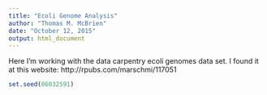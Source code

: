```yaml
---
title: "Ecoli Genome Analysis"
author: "Thomas M. McBrien"
date: "October 12, 2015"
output: html_document
---
```


Here I'm working with the data carpentry ecoli genomes data set. I found it at this website: http://rpubs.com/marschmi/117051


```r
set.seed(86032591)
```

